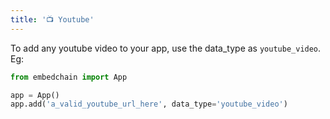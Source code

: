 ```yaml
---
title: '📺 Youtube'
---
```


To add any youtube video to your app, use the data_type as `youtube_video`. Eg:

```python
from embedchain import App

app = App()
app.add('a_valid_youtube_url_here', data_type='youtube_video')
```
